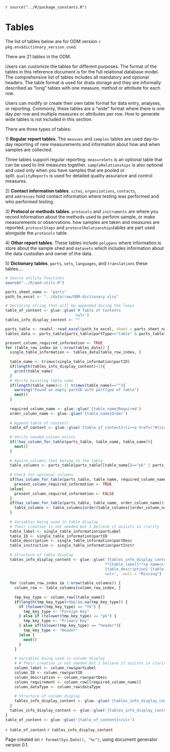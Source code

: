 <!--Source constants file until I get clarity for environment usage across entire package or if sourcing is enough -->

`r source("../R/package_constants.R")`

<!--` reference1 -->

# Tables {.unnumbered}

The list of tables below are for ODM version `r pkg.env$dictionary_version_used`.

There are 21 tables in the ODM.<!--# I've added explanatory text. This text should be moved to our explanatory documents, but I've placed here as a temporary solution until we generate those documents. -->

Users can customize the tables for different purposes. The format of the tables in this reference document is for the full relational database model. The comprehensive list of tables includes all mandatory and optional headers. The table format is used for drata storage and they are informally described as "long" tables with one measure, method or attribute for each row.

Users can modify or create their own table format for data entry, analyses, or reporting. Commonly, these tables are a "wide" format where there is one day per row and multiple measures or attributes per row. How to generate wide tables is not included in this section.

There are three types of tables:

1\) **Regular report tables**. The `measues` and `samples` tables are used day-to-day reporting of new measurements and information about how and when samples are collected.

Three tables support regular reporting. `measureSets` is an optional table that can be used to link measures together. `sampleRelationships` is also optional and used only when you have samples that are pooled or split. `qualityReports` is used for detailed quality assurance and control measures.

2\) **Contact information tables**. `sites`, `organizations`, `contacts`, and `addresses` hold contact information where testing was performed and who performed testing.

3\) **Protocol or methods tables**. `protocols` and `instruments` are where you record information about the methods used to perform sample, or make measurements or observations. how samples are taken and measures are reported. `protocolSteps` and `protocolRelationships`tables are part used alongside the `protocols` table.

4\) **Other report tables**. These tables include `polygons` where information is store about the sample shed and `datasets` which includes information about the data custodian and owner of the data.

5\) **Dictionary tables**. `parts`, `sets`, `languages`, and `translations` these tables....

<!--` reference1/ -->

```r
# Source utility functions
source("../R/qmd-utils.R")

parts_sheet_name <- "parts"
path_to_excel <- "../data/raw/ODM-dictionary.xlsx"

# Declaring string that will be appended during the loops
table_of_content <- glue::glue('# Table of Contents
                               <ul>') 
tables_info_display_content <- ""

parts_table <- readxl::read_excel(path_to_excel, sheet = parts_sheet_name)
tables_data <- parts_table[parts_table$partType=="table" & parts_table$status=="active", ]

present_column_required_information <- TRUE
for (table_row_index in 1:nrow(tables_data)) {
  single_table_information <- tables_data[table_row_index, ]
  
  table_name <- trimws(single_table_information$partID)
  if(length(tables_info_display_content)<1){
    print(table_name)
  }
  # Verify existing table name
  if(length(table_name)<1 || trimws(table_name)==""){
    warning("Found an empty partID with partType of table")
    next()
  }
  
  required_column_name <- glue::glue('{table_name}Required')
  order_column_name <- glue::glue('{table_name}Order')
  
  # Append table of contents
  table_of_content <- glue::glue('{table_of_content}<li><a href=\"#{single_table_information$partID}\">{single_table_information$partLabel}</a></li>')
  
  # Verify needed column exists
  if(!has_column_for_table(parts_table, table_name, table_name)){
    next()
  }
  
  # Aquire columns that belong to the table
  table_columns <- parts_table[parts_table[[table_name]]=="pk" | parts_table[[table_name]]=="fk" | parts_table[[table_name]]=="header", ]
  
  # Check for optional columns
  if(has_column_for_table(parts_table, table_name, required_column_name)){
    present_column_required_information <- TRUE
  }else{
    present_column_required_information <- FALSE
  }
  if(has_column_for_table(parts_table, table_name, order_column_name)){
    table_columns <- table_columns[order(table_columns[[order_column_name]]), ]
  }
  
  # Variables being used in table display
  # Their creation is not needed but I believe it assists in clarity
  table_label <- single_table_information$partLabel
  table_ID <- single_table_information$partID
  table_description <- single_table_information$partDesc
  table_instruction <- single_table_information$partInstr
  
  # Structure of table display
  tables_info_display_content <- glue::glue('{tables_info_display_content}
                                            **{table_label}**<a name=\"{table_ID}\">({table_ID})</a>
                                            {table_description} {table_instruction}
                                            <ul>', .null = "Missing")
  
  for (column_row_index in 1:nrow(table_columns)) {
    column_row <- table_columns[column_row_index, ]
    
    tmp_key_type <- column_row[[table_name]]
    if(length(tmp_key_type)>0&&!is.na(tmp_key_type)) {
      if (tolower(tmp_key_type) == "fk") {
        tmp_key_type <- "Foreign Key"
      } else if (tolower(tmp_key_type) == "pk") {
        tmp_key_type <- "Primary Key"
      } else if(tolower(tmp_key_type) == "header"){
        tmp_key_type <- "Header"
      }else {
        next()
      }
    }
    
    # Variables being used in column display
    # # Their creation is not needed but I believe it assists in clarity
    column_label <- column_row$partLabel
    column_ID <- column_row$partID
    column_description <- column_row$partDesc
    column_requirement <- column_row[[required_column_name]]
    column_dataType <- column_row$dataType
    
    # Structure of column display
    tables_info_display_content <- glue::glue('{tables_info_display_content}<li>**{column_label}** (partID: {column_ID}). {column_description} Role: {tmp_key_type}, {column_requirement}. Data type: {column_dataType}</li>', .null = "Missing")
  }
  tables_info_display_content <- glue::glue('{tables_info_display_content}</ul>')
}
table_of_content <- glue::glue('{table_of_content}</ul>')
```


`r table_of_content` `r tables_info_display_content`


Page created on `r format(Sys.Date(), "%c")`, using document generator version 0.1.
